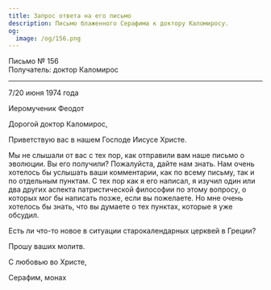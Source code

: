 ```yaml
---
title: Запрос ответа на его письмо
description: Письмо блаженного Серафима к доктору Каломиросу.
og:
  image: /og/156.png
---
```


<div style={{textAlign:'right', fontFamily:'monospace'}}>Письмо № 156</div>
<div style={{textAlign:'left', fontFamily:'monospace'}}>Получатель: доктор Каломирос</div>

---

7/20 июня 1974 года

Иеромученик Феодот

Дорогой доктор Каломирос,

Приветствую вас в нашем Господе Иисусе Христе.

Мы не слышали от вас с тех пор, как отправили вам наше письмо о эволюции. Вы его получили? Пожалуйста, дайте нам знать. Нам очень хотелось бы услышать ваши комментарии, как по всему письму, так и по отдельным пунктам. С тех пор как я его написал, я изучил один или два других аспекта патристической философии по этому вопросу, о которых мог бы написать позже, если вы пожелаете. Но мне очень хотелось бы знать, что вы думаете о тех пунктах, которые я уже обсудил.

Есть ли что-то новое в ситуации старокалендарных церквей в Греции?

Прошу ваших молитв.

С любовью во Христе,

Серафим, монах